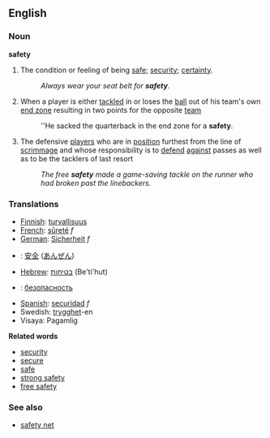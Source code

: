 ==English==
===Noun===
'''safety'''
#The condition or feeling of being [[safe]]; [[security]]; [[certainty]].
#:''Always wear your seat belt for '''safety'''.''
#{{fb}} When a player is either [[tackled]] in or loses the [[ball]] out of his team's own [[end zone]] resulting in two points for the opposite [[team]]
#:''He sacked the quarterback in the end zone for a '''safety'''.
#{{fb}} The defensive [[players]] who are in [[position]] furthest from the line of [[scrimmage]] and whose responsibility is to [[defend]] [[against]] passes as well as to be the tacklers of last resort 
#:''The free '''safety''' made a game-saving tackle on the runner who had broken past the linebackers.''

===Translations===

*[[Finnish]]: [[turvallisuus]]
*[[French]]: [[sûreté]] ''f''
*[[German]]: [[Sicherheit]] ''f''
*{{ja}}: [[安全]] ([[あんぜん]])
*[[Hebrew]]: [[בטיחות]] (Be'ti'hut)
*{{ru}}: [[безопасность]]
*[[Spanish]]: [[securidad]] ''f''
*Swedish: [[trygghet]]-en
*Visaya: Pagamlig
'''Related words'''
*[[security]] 
*[[secure]] 
*[[safe]]
*[[strong safety]]
*[[free safety]]

===See also===
*[[safety net]]